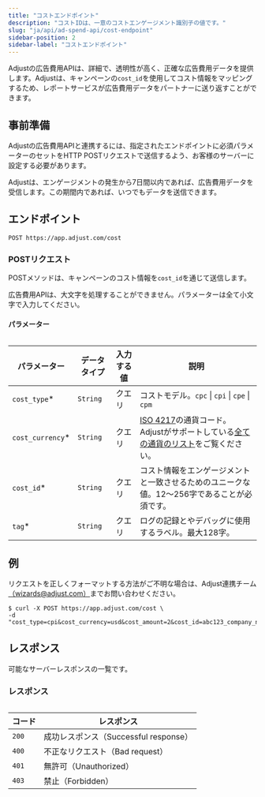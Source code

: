 ```yaml
---
title: "コストエンドポイント"
description: "コストIDは、一意のコストエンゲージメント識別子の値です。"
slug: "ja/api/ad-spend-api/cost-endpoint"
sidebar-position: 2
sidebar-label: "コストエンドポイント"
---
```


Adjustの広告費用APIは、詳細で、透明性が高く、正確な広告費用データを提供します。Adjustは、キャンペーンの`cost_id`を使用してコスト情報をマッピングするため、レポートサービスが広告費用データをパートナーに送り返すことができます。

## 事前準備

Adjustの広告費用APIと連携するには、指定されたエンドポイントに必須パラメーターのセットをHTTP POSTリクエストで送信するよう、お客様のサーバーに設定する必要があります。

<Callout type="note">

Adjustは、エンゲージメントの発生から7日間以内であれば、広告費用データを受信します。この期間内であれば、いつでもデータを送信できます。

</Callout>

## エンドポイント

```http
POST https://app.adjust.com/cost
```

### POSTリクエスト

POSTメソッドは、キャンペーンのコスト情報を`cost_id`を通じて送信します。

<Callout type="important">

広告費用APIは、大文字を処理することができません。パラメーターは全て小文字で入力してください。

</Callout>

#### パラメーター

<Table search>

| パラメーター      | データタイプ | 入力する値 | 説明                                                                                                                                                                                    |
| ----------------- | ------------ | ---------- | --------------------------------------------------------------------------------------------------------------------------------------------------------------------------------------- |
| `cost_type`\*     | `String`     | クエリ     | コストモデル。`cpc` \| `cpi` \| `cpe` \| `cpm`                                                                                                                                          |
| `cost_currency`\* | `String`     | クエリ     | [ISO 4217](https://www.iban.com/currency-codes)の通貨コード。Adjustがサポートしている[全ての通貨のリスト](https://help.adjust.com/resources/lists/supported-currencies)をご覧ください。 |
| `cost_id`\*       | `String`     | クエリ     | コスト情報をエンゲージメントと一致させるためのユニークな値。12～256字であることが必須です。                                                                                             |
| `tag`\*           | `String`     | クエリ     | ログの記録とやデバッグに使用するラベル。最大128字。                                                                                                                                     |

</Table>

## 例

<Callout type="tip">

リクエストを正しくフォーマットする方法がご不明な場合は、Adjust連携チーム[（wizards@adjust.com）](mailto:wizards@adjust.com)までお問い合わせください。

</Callout>

```console
$ curl -X POST https://app.adjust.com/cost \
-d "cost_type=cpi&cost_currency=usd&cost_amount=2&cost_id=abc123_company_name_test_1&tag=company_name_test"
```

## レスポンス

可能なサーバーレスポンスの一覧です。

<Table>

### レスポンス

| コード | レスポンス                            |
| ------ | ------------------------------------- |
| `200`  | 成功レスポンス（Successful response） |
| `400`  | 不正なリクエスト（Bad request）       |
| `401`  | 無許可（Unauthorized）                |
| `403`  | 禁止（Forbidden）                     |

</Table>
